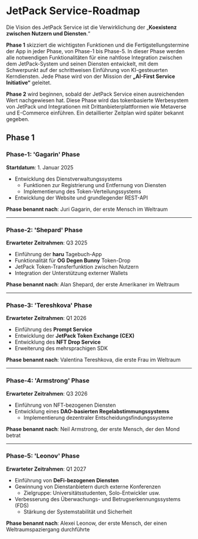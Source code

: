 # JetPack Service-Roadmap

Die Vision des JetPack Service ist die Verwirklichung der „**Koexistenz zwischen Nutzern und Diensten**.“

**Phase 1** skizziert die wichtigsten Funktionen und die Fertigstellungstermine der App in jeder Phase, von Phase-1 bis Phase-5. In dieser Phase werden alle notwendigen Funktionalitäten für eine nahtlose Integration zwischen dem JetPack-System und seinen Diensten entwickelt, mit dem Schwerpunkt auf der schrittweisen Einführung von KI-gesteuerten Kerndiensten. Jede Phase wird von der Mission der **„AI-First Service Initiative“** geleitet.

**Phase 2** wird beginnen, sobald der JetPack Service einen ausreichenden Wert nachgewiesen hat. Diese Phase wird das tokenbasierte Werbesystem von JetPack und Integrationen mit Drittanbieterplattformen wie Metaverse und E-Commerce einführen. Ein detaillierter Zeitplan wird später bekannt gegeben.


## Phase 1

### **Phase-1: 'Gagarin' Phase**
**Startdatum**: 1. Januar 2025

- Entwicklung des Dienstverwaltungssystems
  - Funktionen zur Registrierung und Entfernung von Diensten
  - Implementierung des Token-Verteilungssystems
- Entwicklung der Website und grundlegender REST-API

**Phase benannt nach**: Juri Gagarin, der erste Mensch im Weltraum

---

### **Phase-2: 'Shepard' Phase**
**Erwarteter Zeitrahmen**: Q3 2025

- Einführung der **haru** Tagebuch-App
- Funktionalität für **OG Degen Bunny** Token-Drop
- JetPack Token-Transferfunktion zwischen Nutzern
- Integration der Unterstützung externer Wallets

**Phase benannt nach**: Alan Shepard, der erste Amerikaner im Weltraum

---

### **Phase-3: 'Tereshkova' Phase**
**Erwarteter Zeitrahmen**: Q1 2026

- Einführung des **Prompt Service**
- Entwicklung der **JetPack Token Exchange (CEX)**
- Entwicklung des **NFT Drop Service**
- Erweiterung des mehrsprachigen SDK

**Phase benannt nach**: Valentina Tereshkova, die erste Frau im Weltraum

---

### **Phase-4: 'Armstrong' Phase**
**Erwarteter Zeitrahmen**: Q3 2026

- Einführung von NFT-bezogenen Diensten
- Entwicklung eines **DAO-basierten Regelabstimmungssystems**
  - Implementierung dezentraler Entscheidungsfindungssysteme

**Phase benannt nach**: Neil Armstrong, der erste Mensch, der den Mond betrat

---

### **Phase-5: 'Leonov' Phase**
**Erwarteter Zeitrahmen**: Q1 2027

- Einführung von **DeFi-bezogenen Diensten**
- Gewinnung von Dienstanbietern durch externe Konferenzen
  - Zielgruppe: Universitätsstudenten, Solo-Entwickler usw.
- Verbesserung des Überwachungs- und Betrugserkennungssystems (FDS)
  - Stärkung der Systemstabilität und Sicherheit

**Phase benannt nach**: Alexei Leonow, der erste Mensch, der einen Weltraumspaziergang durchführte